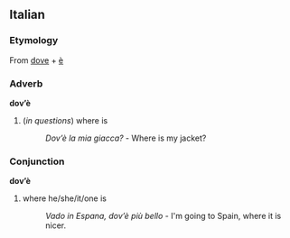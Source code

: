 ==Italian==
===Etymology===
From  [[dove#Italian|dove]] + [[è]]

===Adverb===
'''dov’è'''

#(''in questions'') where is
#:''Dov’è la mia giacca?'' - Where is my jacket?

===Conjunction===
'''dov’è'''

#where he/she/it/one is
#:''Vado in Espana, dov’è più bello'' - I'm going to Spain, where it is nicer.